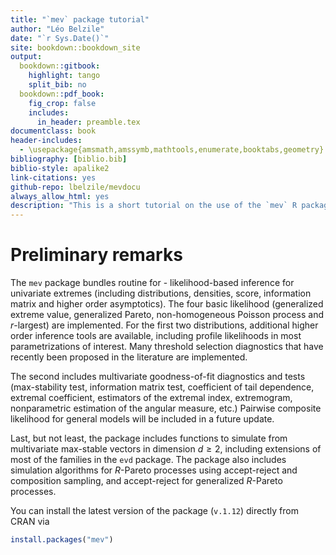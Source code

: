 ```yaml
--- 
title: "`mev` package tutorial"
author: "Léo Belzile"
date: "`r Sys.Date()`"
site: bookdown::bookdown_site
output:
  bookdown::gitbook:
    highlight: tango
    split_bib: no 
  bookdown::pdf_book:
    fig_crop: false
    includes:
      in_header: preamble.tex
documentclass: book
header-includes:
  - \usepackage{amsmath,amssymb,mathtools,enumerate,booktabs,geometry}
bibliography: [biblio.bib]
biblio-style: apalike2
link-citations: yes
github-repo: lbelzile/mevdocu
always_allow_html: yes
description: "This is a short tutorial on the use of the `mev` R package."
---
```

# Preliminary remarks {-}

The `mev` package bundles routine for 
- likelihood-based inference for univariate extremes (including distributions, densities, score, information matrix and higher order asymptotics). The four basic likelihood (generalized extreme value, generalized Pareto, non-homogeneous Poisson process and $r$-largest) are implemented. For the first two distributions, additional higher order inference tools are available, including profile likelihoods in most parametrizations of interest. Many threshold selection diagnostics that have recently been proposed in the literature are implemented. 

The second includes multivariate goodness-of-fit diagnostics and tests (max-stability test, information matrix test, coefficient of tail dependence, extremal coefficient, estimators of the extremal index, extremogram, nonparametric estimation of the angular measure, etc.) Pairwise composite likelihood for general models will be included in a future update.

Last, but not least, the package includes functions to simulate from multivariate max-stable vectors in dimension $d\geq 2$, including extensions of most of the families in the `evd` package. The package also includes simulation algorithms for $R$-Pareto processes using accept-reject and composition sampling, and accept-reject for generalized $R$-Pareto processes.


You can install the latest version of the package (`v.1.12`) directly from CRAN via

```r
install.packages("mev")
```


\newcommand{\bs}[1]{\boldsymbol{#1}}
\newcommand{\Hmat}{\mathbf{H}}
\newcommand{\Mmat}{\mathbf{M}}
\newcommand{\mX}{\mathbf{X}}
\newcommand{\bX}{{\mathbf{X}}}
\newcommand{\bx}{{\mathbf{x}}}
\newcommand{\by}{{\boldsymbol{y}}}
\newcommand{\bY}{{\boldsymbol{Y}}}
\newcommand{\eps}{\varepsilon}
\newcommand{\beps}{\boldsymbol{\varepsilon}}
\newcommand{\bbeta}{\boldsymbol{\beta}}
\newcommand{\hbb}{\hat{\boldsymbol{\beta}}}
\newcommand{\limni}{\lim_{n \ra \infty}}
\newcommand{\Sp}{\mathscr{S}}
\newcommand{\E}[2][]{{\mathsf E}_{#1}\left(#2\right)}
\newcommand{\Va}[2][]{{\mathsf{Var}_{#1}}\left(#2\right)}
\newcommand{\I}[1]{{\mathbf 1}_{#1}}
\newcommand{\R}{\mathbb{R}}
\newcommand{\N}{\mathbb{N}}
\newcommand{\Cn}{\textsf{No}}
\newcommand{\simiid}{\stackrel{\mathrm{iid}}{\sim}}
\newcommand{\bigO}{\mathrm{O}}
\newcommand{\rp}{\mathrm{p}}
\newcommand{\Hy}{\mathrm{H}}
\renewcommand{\d}{\mathrm{d}}
\newcommand{\sphere}{\mathbb{S}}
\newcommand{\ang}{\mathrm{ang}}
\newcommand{\Ri}{\mathcal{R}}
\newcommand{\cone}{\mathcal{C}}
